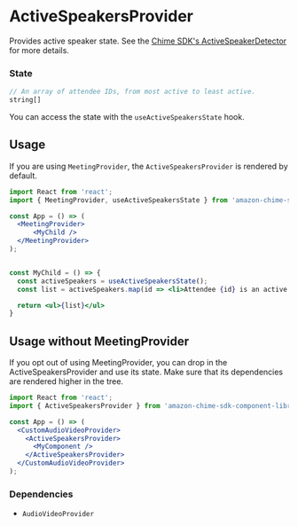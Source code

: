 <Meta title="SDK Providers/ActiveSpeakersProvider" />

# ActiveSpeakersProvider

Provides active speaker state. See the [Chime SDK's ActiveSpeakerDetector](https://aws.github.io/amazon-chime-sdk-js/interfaces/activespeakerdetector.html) for more details.

### State

```javascript
// An array of attendee IDs, from most active to least active.
string[]
```

You can access the state with the `useActiveSpeakersState` hook.

## Usage

If you are using `MeetingProvider`, the `ActiveSpeakersProvider` is rendered by default.

```jsx
import React from 'react';
import { MeetingProvider, useActiveSpeakersState } from 'amazon-chime-sdk-component-library-react';

const App = () => (
  <MeetingProvider>
      <MyChild />
  </MeetingProvider>
);


const MyChild = () => {
  const activeSpeakers = useActiveSpeakersState();
  const list = activeSpeakers.map(id => <li>Attendee {id} is an active speaker</li>)

  return <ul>{list}</ul>
}
```

## Usage without MeetingProvider

If you opt out of using MeetingProvider, you can drop in the ActiveSpeakersProvider and use its state. Make sure that its dependencies are rendered higher in the tree.

```jsx
import React from 'react';
import { ActiveSpeakersProvider } from 'amazon-chime-sdk-component-library-react';

const App = () => (
  <CustomAudioVideoProvider>
    <ActiveSpeakersProvider>
      <MyComponent />
    </ActiveSpeakersProvider>
  </CustomAudioVideoProvider>
);
```

### Dependencies

- `AudioVideoProvider`
